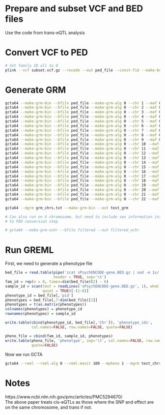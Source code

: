 # Prepare and subset VCF and BED files
Use the code from trans-eQTL analysis

# Convert VCF to PED
```bash
# Set family ID all to 0
plink --vcf subset.vcf.gz --recode --out ped_file --const-fid --make-bed
```

# Generate GRM
```bash
gcta64 --make-grm-bin --bfile ped_file --make-grm-alg 0 --chr 1 --maf 0.01 --out ped_file1 --thread-num 4
gcta64 --make-grm-bin --bfile ped_file --make-grm-alg 0 --chr 2 --maf 0.01 --out ped_file2 --thread-num 4
gcta64 --make-grm-bin --bfile ped_file --make-grm-alg 0 --chr 3 --maf 0.01 --out ped_file3 --thread-num 4
gcta64 --make-grm-bin --bfile ped_file --make-grm-alg 0 --chr 4 --maf 0.01 --out ped_file4 --thread-num 4
gcta64 --make-grm-bin --bfile ped_file --make-grm-alg 0 --chr 5 --maf 0.01 --out ped_file5 --thread-num 4
gcta64 --make-grm-bin --bfile ped_file --make-grm-alg 0 --chr 6 --maf 0.01 --out ped_file6 --thread-num 4
gcta64 --make-grm-bin --bfile ped_file --make-grm-alg 0 --chr 7 --maf 0.01 --out ped_file7 --thread-num 4
gcta64 --make-grm-bin --bfile ped_file --make-grm-alg 0 --chr 8 --maf 0.01 --out ped_file8 --thread-num 4
gcta64 --make-grm-bin --bfile ped_file --make-grm-alg 0 --chr 9 --maf 0.01 --out ped_file9 --thread-num 4
gcta64 --make-grm-bin --bfile ped_file --make-grm-alg 0 --chr 10 --maf 0.01 --out ped_file10 --thread-num 4
gcta64 --make-grm-bin --bfile ped_file --make-grm-alg 0 --chr 11 --maf 0.01 --out ped_file11 --thread-num 4
gcta64 --make-grm-bin --bfile ped_file --make-grm-alg 0 --chr 12 --maf 0.01 --out ped_file12 --thread-num 4
gcta64 --make-grm-bin --bfile ped_file --make-grm-alg 0 --chr 13 --maf 0.01 --out ped_file13 --thread-num 4
gcta64 --make-grm-bin --bfile ped_file --make-grm-alg 0 --chr 14 --maf 0.01 --out ped_file14 --thread-num 4
gcta64 --make-grm-bin --bfile ped_file --make-grm-alg 0 --chr 15 --maf 0.01 --out ped_file15 --thread-num 4
gcta64 --make-grm-bin --bfile ped_file --make-grm-alg 0 --chr 16 --maf 0.01 --out ped_file16 --thread-num 4
gcta64 --make-grm-bin --bfile ped_file --make-grm-alg 0 --chr 17 --maf 0.01 --out ped_file17 --thread-num 4
gcta64 --make-grm-bin --bfile ped_file --make-grm-alg 0 --chr 18 --maf 0.01 --out ped_file18 --thread-num 4
gcta64 --make-grm-bin --bfile ped_file --make-grm-alg 0 --chr 19 --maf 0.01 --out ped_file19 --thread-num 4
gcta64 --make-grm-bin --bfile ped_file --make-grm-alg 0 --chr 20 --maf 0.01 --out ped_file20 --thread-num 4
gcta64 --make-grm-bin --bfile ped_file --make-grm-alg 0 --chr 21 --maf 0.01 --out ped_file21 --thread-num 4
gcta64 --make-grm-bin --bfile ped_file --make-grm-alg 0 --chr 22 --maf 0.01 --out ped_file22 --thread-num 4

gcta64 --mgrm grm_chrs.txt --make-grm-bin --out test_grm

# Can also run on X chromosome, but need to include sex information into the VCF 
# to PED conversion step

# gcta64 --make-grm-xchr --bfile filtered --out filtered_xchr
```

# Run GREML
First, we need to generate a phenotype file
```r
bed_file = read.table(pipe('zcat sPsychENCODE-gene.BED.gz | sed -e 1s/.//'), 
                      header = TRUE, sep='\t')
fam_id = rep(x = 0, times=dim(bed_file)[2] - 6)
sample_id = scan(text = readLines('sPsychENCODE-gene.BED.gz', 1), what = "", 
                 quiet = TRUE)[-(1:6)]
phenotype_id = bed_file[,'pid']
phenotypes = bed_file[,7:dim(bed_file)[2]]
phenotypes = t(as.matrix(phenotypes))
colnames(phenotypes) = phenotype_id
rownames(phenotypes) = sample_id

write.table(cbind(phenotype_id, bed_file[,'Chr']), 'phenotype_ids', 
            col.names=FALSE, row.names=FALSE, quote=FALSE)

pheno_file = cbind(fam_id, sample_id, phenotypes)
write.table(pheno_file, 'phenotype', sep='\t', col.names=FALSE, row.names=FALSE, 
            quote=FALSE)
```

Now we run GCTA
```bash
gcta64 --reml --reml-alg 0 --reml-maxit 100 --mpheno 1 --mgrm test_chrs.txt --pheno phenotype --out test
```

# Notes
https://www.ncbi.nlm.nih.gov/pmc/articles/PMC5294670/  
The above paper treats cis-eQTLs as those where the SNP and effect are on the same 
chromosome, and trans if not.

